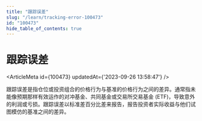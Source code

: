```yaml
---
title: "跟踪误差"
slug: "/learn/tracking-error-100473"
id: "100473"
hide_table_of_contents: true
---
```



# 跟踪误差

<ArticleMeta id={100473} updatedAt={'2023-09-26 13:58:47'} />
<div className='border-solid border-b border-t-0 my-4 border-[var(--ifm-color-gray-300)]' />

跟踪误差是指仓位或投资组合的价格行为与基准的价格行为之间的差异。通常指未能像预期那样有效运作的对冲基金、共同基金或交易所交易基金 (ETF)，导致意外的利润或亏损。跟踪误差以标准差百分比差来报告，报告投资者实际收益与他们试图模仿的基准之间的差异。
